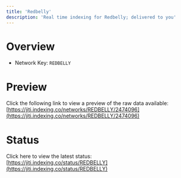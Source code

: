 ```yaml
---
title: 'Redbelly'
description: 'Real time indexing for Redbelly; delivered to you'
---
```


# Overview
- Network Key: `REDBELLY`

# Preview
Click the following link to view a preview of the raw data available: [https://jiti.indexing.co/networks/REDBELLY/2474096](https://jiti.indexing.co/networks/REDBELLY/2474096)

# Status
Click here to view the latest status: [https://jiti.indexing.co/status/REDBELLY](https://jiti.indexing.co/status/REDBELLY)
